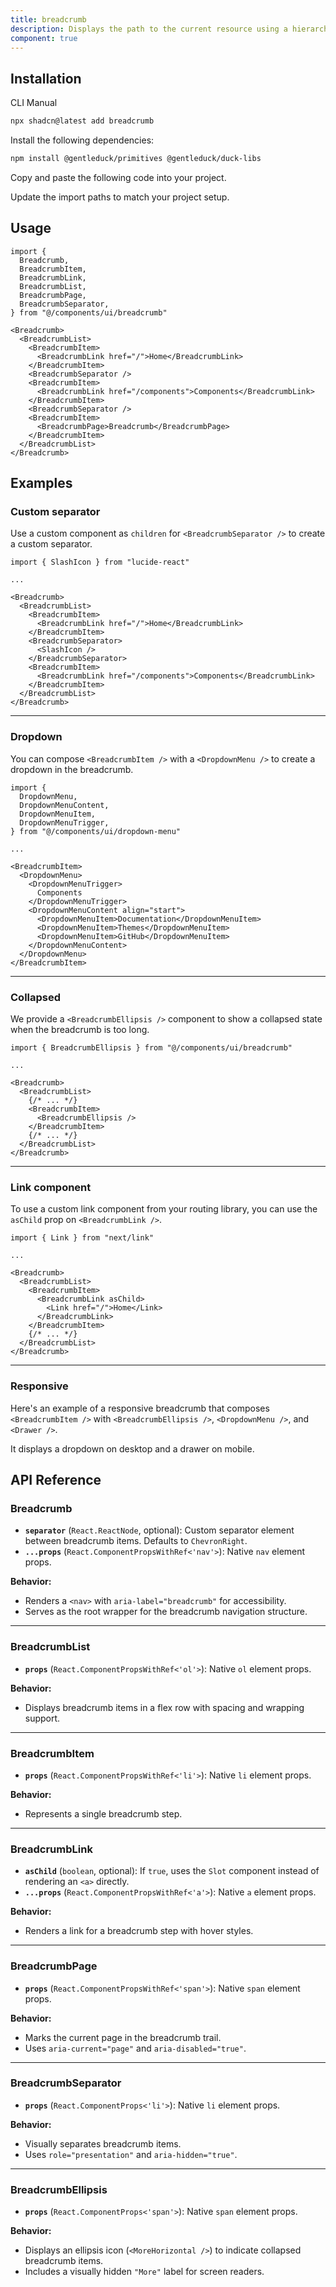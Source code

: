 ```yaml
---
title: breadcrumb
description: Displays the path to the current resource using a hierarchy of links.
component: true
---
```


<ComponentPreview
  name="breadcrumb-1"
  className="[&_.preview]:p-2"
  description="A breadcrumb with a collapsible dropdown."
/>

## Installation

<Tabs defaultValue="cli">

<TabsList>
  <TabsTrigger value="cli">CLI</TabsTrigger>
  <TabsTrigger value="manual">Manual</TabsTrigger>
</TabsList>
<TabsContent value="cli">

```bash
npx shadcn@latest add breadcrumb
```

</TabsContent>

<TabsContent value="manual">

<Steps>

<Step>Install the following dependencies:</Step>

```bash
npm install @gentleduck/primitives @gentleduck/duck-libs
```

<Step>Copy and paste the following code into your project.</Step>

<ComponentSource name="breadcrumb" title="components/ui/breadcrumb.tsx" />

<Step>Update the import paths to match your project setup.</Step>

</Steps>

</TabsContent>

</Tabs>

## Usage

```tsx showLineNumbers
import {
  Breadcrumb,
  BreadcrumbItem,
  BreadcrumbLink,
  BreadcrumbList,
  BreadcrumbPage,
  BreadcrumbSeparator,
} from "@/components/ui/breadcrumb"
```

```tsx showLineNumbers
<Breadcrumb>
  <BreadcrumbList>
    <BreadcrumbItem>
      <BreadcrumbLink href="/">Home</BreadcrumbLink>
    </BreadcrumbItem>
    <BreadcrumbSeparator />
    <BreadcrumbItem>
      <BreadcrumbLink href="/components">Components</BreadcrumbLink>
    </BreadcrumbItem>
    <BreadcrumbSeparator />
    <BreadcrumbItem>
      <BreadcrumbPage>Breadcrumb</BreadcrumbPage>
    </BreadcrumbItem>
  </BreadcrumbList>
</Breadcrumb>
```

## Examples

### Custom separator

Use a custom component as `children` for `<BreadcrumbSeparator />` to create a custom separator.

<ComponentPreview
  name="breadcrumb-2"
  description="A breadcrumb with a custom separator"
/>

```tsx showLineNumbers {1,10-12}
import { SlashIcon } from "lucide-react"

...

<Breadcrumb>
  <BreadcrumbList>
    <BreadcrumbItem>
      <BreadcrumbLink href="/">Home</BreadcrumbLink>
    </BreadcrumbItem>
    <BreadcrumbSeparator>
      <SlashIcon />
    </BreadcrumbSeparator>
    <BreadcrumbItem>
      <BreadcrumbLink href="/components">Components</BreadcrumbLink>
    </BreadcrumbItem>
  </BreadcrumbList>
</Breadcrumb>
```

---

### Dropdown

You can compose `<BreadcrumbItem />` with a `<DropdownMenu />` to create a dropdown in the breadcrumb.

<ComponentPreview
  name="breadcrumb-3"
  className="[&_.preview]:p-2"
  description="A breadcrumb with a dropdown."
/>

```tsx showLineNumbers {1-6,11-21}
import {
  DropdownMenu,
  DropdownMenuContent,
  DropdownMenuItem,
  DropdownMenuTrigger,
} from "@/components/ui/dropdown-menu"

...

<BreadcrumbItem>
  <DropdownMenu>
    <DropdownMenuTrigger>
      Components
    </DropdownMenuTrigger>
    <DropdownMenuContent align="start">
      <DropdownMenuItem>Documentation</DropdownMenuItem>
      <DropdownMenuItem>Themes</DropdownMenuItem>
      <DropdownMenuItem>GitHub</DropdownMenuItem>
    </DropdownMenuContent>
  </DropdownMenu>
</BreadcrumbItem>
```

---

### Collapsed

We provide a `<BreadcrumbEllipsis />` component to show a collapsed state when the breadcrumb is too long.

<ComponentPreview
  name="breadcrumb-4"
  className="[&_.preview]:p-2"
  description="A breadcrumb showing a collapsed state."
/>

```tsx showLineNumbers {1,9}
import { BreadcrumbEllipsis } from "@/components/ui/breadcrumb"

...

<Breadcrumb>
  <BreadcrumbList>
    {/* ... */}
    <BreadcrumbItem>
      <BreadcrumbEllipsis />
    </BreadcrumbItem>
    {/* ... */}
  </BreadcrumbList>
</Breadcrumb>
```

---

### Link component

To use a custom link component from your routing library, you can use the `asChild` prop on `<BreadcrumbLink />`.

<ComponentPreview
  name="breadcrumb-5"
  description="A breadcrumb with a custom Link component"
/>

```tsx showLineNumbers {1,8-10}
import { Link } from "next/link"

...

<Breadcrumb>
  <BreadcrumbList>
    <BreadcrumbItem>
      <BreadcrumbLink asChild>
        <Link href="/">Home</Link>
      </BreadcrumbLink>
    </BreadcrumbItem>
    {/* ... */}
  </BreadcrumbList>
</Breadcrumb>
```

---

### Responsive

Here's an example of a responsive breadcrumb that composes `<BreadcrumbItem />` with `<BreadcrumbEllipsis />`, `<DropdownMenu />`, and `<Drawer />`.

It displays a dropdown on desktop and a drawer on mobile.

<ComponentPreview
  name="breadcrumb-6"
  className="[&_.preview]:p-2"
  description="A responsive breadcrumb. It displays a dropdown on desktop and a drawer on mobile."
/>


## API Reference

### **Breadcrumb**

* **`separator`** (`React.ReactNode`, optional): Custom separator element between breadcrumb items. Defaults to `ChevronRight`.
* **`...props`** (`React.ComponentPropsWithRef<'nav'>`): Native `nav` element props.

**Behavior:**

* Renders a `<nav>` with `aria-label="breadcrumb"` for accessibility.
* Serves as the root wrapper for the breadcrumb navigation structure.

---

### **BreadcrumbList**

* **`props`** (`React.ComponentPropsWithRef<'ol'>`): Native `ol` element props.

**Behavior:**

* Displays breadcrumb items in a flex row with spacing and wrapping support.

---

### **BreadcrumbItem**

* **`props`** (`React.ComponentPropsWithRef<'li'>`): Native `li` element props.

**Behavior:**

* Represents a single breadcrumb step.

---

### **BreadcrumbLink**

* **`asChild`** (`boolean`, optional): If `true`, uses the `Slot` component instead of rendering an `<a>` directly.
* **`...props`** (`React.ComponentPropsWithRef<'a'>`): Native `a` element props.

**Behavior:**

* Renders a link for a breadcrumb step with hover styles.

---

### **BreadcrumbPage**

* **`props`** (`React.ComponentPropsWithRef<'span'>`): Native `span` element props.

**Behavior:**

* Marks the current page in the breadcrumb trail.
* Uses `aria-current="page"` and `aria-disabled="true"`.

---

### **BreadcrumbSeparator**

* **`props`** (`React.ComponentProps<'li'>`): Native `li` element props.

**Behavior:**

* Visually separates breadcrumb items.
* Uses `role="presentation"` and `aria-hidden="true"`.

---

### **BreadcrumbEllipsis**

* **`props`** (`React.ComponentProps<'span'>`): Native `span` element props.

**Behavior:**

* Displays an ellipsis icon (`<MoreHorizontal />`) to indicate collapsed breadcrumb items.
* Includes a visually hidden `"More"` label for screen readers.
